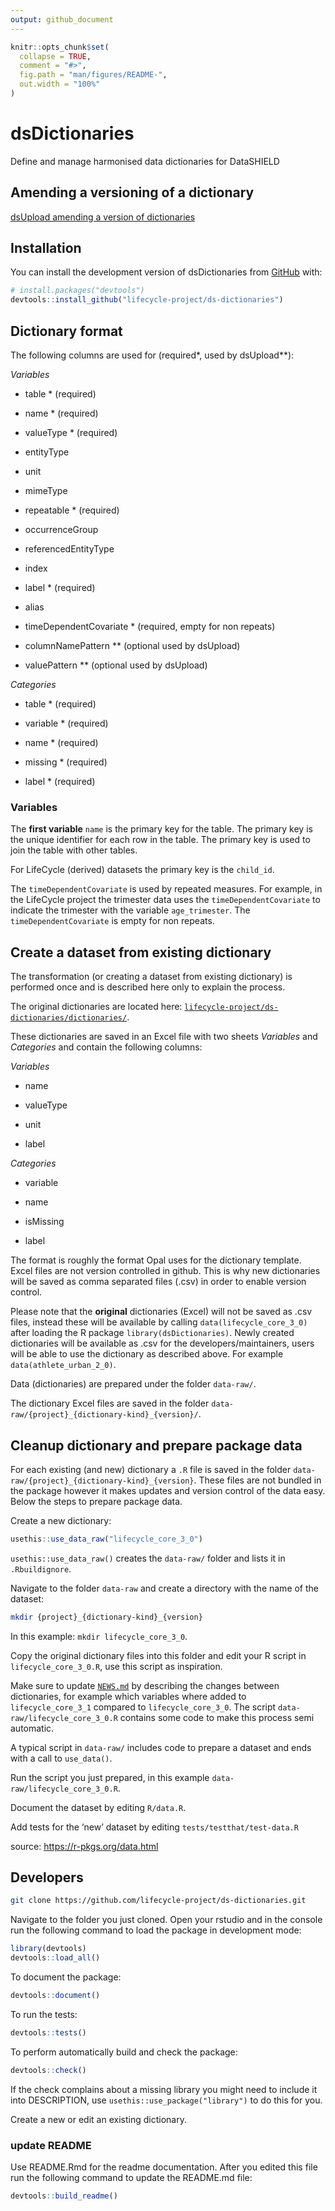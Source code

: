 ```yaml
---
output: github_document
---
```


<!-- README.md is generated from README.Rmd. Please edit that file -->

```r
knitr::opts_chunk$set(
  collapse = TRUE,
  comment = "#>",
  fig.path = "man/figures/README-",
  out.width = "100%"
)
```

# dsDictionaries

<!-- badges: start -->

<!-- badges: end -->

Define and manage harmonised data dictionaries for DataSHIELD

## Amending a versioning of a dictionary

[dsUpload amending a version of dictionaries](https://lifecycle-project.github.io/ds-upload/articles/dictionaryVersioning.html)

## Installation

You can install the development version of dsDictionaries from [GitHub](https://github.com/) with:

``` r
# install.packages("devtools")
devtools::install_github("lifecycle-project/ds-dictionaries")
```

## Dictionary format

The following columns are used for (required\*, used by dsUpload\*\*):

*Variables*

-   table \* (required)

-   name \* (required)

-   valueType \* (required)

-   entityType

-   unit

-   mimeType

-   repeatable \* (required)

-   occurrenceGroup

-   referencedEntityType

-   index

-   label \* (required)

-   alias

-   timeDependentCovariate \* (required, empty for non repeats)

-   columnNamePattern \*\* (optional used by dsUpload)

-   valuePattern \*\* (optional used by dsUpload)

*Categories*

-   table \* (required)

-   variable \* (required)

-   name \* (required)

-   missing \* (required)

-   label \* (required)

### Variables

The **first variable** `name` is the primary key for the table. The primary key is the unique identifier for each row in the table. The primary key is used to join the table with other tables.

For LifeCycle (derived) datasets the primary key is the `child_id`.

The `timeDependentCovariate` is used by repeated measures. For example, in the LifeCycle project the trimester data uses the `timeDependentCovariate` to indicate the trimester with the variable  `age_trimester`. The `timeDependentCovariate` is empty for non repeats.

## Create a dataset from existing dictionary

The transformation (or creating a dataset from existing dictionary) is performed once and is described here only to explain the process.

The original dictionaries are located here: [`lifecycle-project/ds-dictionaries/dictionaries/`](https://github.com/lifecycle-project/ds-dictionaries/tree/master/dictionaries "dictionaries").

These dictionaries are saved in an Excel file with two sheets *Variables* and *Categories* and contain the following columns:

*Variables*

-   name

-   valueType

-   unit

-   label

*Categories*

-   variable

-   name

-   isMissing

-   label

The format is roughly the format Opal uses for the dictionary template. Excel files are not version controlled in github. This is why new dictionaries will be saved as comma separated files (.csv) in order to enable version control.

Please note that the **original** dictionaries (Excel) will not be saved as .csv files, instead these will be available by calling `data(lifecycle_core_3_0)` after loading the R package `library(dsDictionaries)`. Newly created dictionaries will be available as .csv for the developers/maintainers, users will be able to use the dictionary as described above. For example `data(athlete_urban_2_0)`.

Data (dictionaries) are prepared under the folder `data-raw/`.

The dictionary Excel files are saved in the folder `data-raw/{project}_{dictionary-kind}_{version}/`.

## Cleanup dictionary and prepare package data

For each existing (and new) dictionary a `.R` file is saved in the folder `data-raw/{project}_{dictionary-kind}_{version}`. These files are not bundled in the package however it makes updates and version control of the data easy. Below the steps to prepare package data.

Create a new dictionary:

``` r
usethis::use_data_raw("lifecycle_core_3_0")
```

`usethis::use_data_raw()` creates the `data-raw/` folder and lists it in `.Rbuildignore`.

Navigate to the folder `data-raw` and create a directory with the name of the dataset:

``` bash
mkdir {project}_{dictionary-kind}_{version}
```

In this example: `mkdir lifecycle_core_3_0`.

Copy the original dictionary files into this folder and edit your R script in `lifecycle_core_3_0.R`, use this script as inspiration.

Make sure to update [`NEWS.md`](NEWS.md) by describing the changes between dictionaries, for example which variables where added to `lifecycle_core_3_1` compared to `lifecycle_core_3_0`. The script `data-raw/lifecycle_core_3_0.R` contains some code to make this process semi automatic.

A typical script in `data-raw/` includes code to prepare a dataset and ends with a call to `use_data()`.

Run the script you just prepared, in this example `data-raw/lifecycle_core_3_0.R`.

Document the dataset by editing `R/data.R`.

Add tests for the 'new' dataset by editing `tests/testthat/test-data.R`

source: <https://r-pkgs.org/data.html>

## Developers

``` bash
git clone https://github.com/lifecycle-project/ds-dictionaries.git
```

Navigate to the folder you just cloned. Open your rstudio and in the console run the following command to load the package in development mode:

``` r
library(devtools)
devtools::load_all()
```

To document the package:

``` r
devtools::document()
```

To run the tests:

``` r
devtools::tests()
```

To perform automatically build and check the package:

``` r
devtools::check()
```

If the check complains about a missing library you might need to include it into DESCRIPTION, use `usethis::use_package("library")` to do this for you.

Create a new or edit an existing dictionary.

### update README

Use README.Rmd for the readme documentation. After you edited this file run the following command to update the README.md file:

``` r
devtools::build_readme()
```
